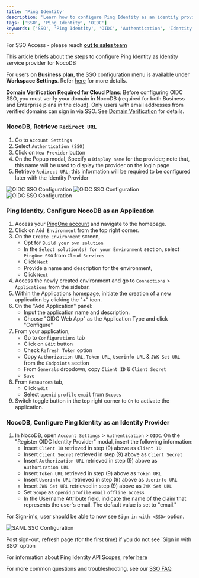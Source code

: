 ```yaml
---
title: 'Ping Identity'
description: 'Learn how to configure Ping Identity as an identity provider for NocoDB.'
tags: ['SSO', 'Ping Identity', 'OIDC']
keywords: ['SSO', 'Ping Identity', 'OIDC', 'Authentication', 'Identity Provider']
---
```


<Callout type="info">For SSO Access - please reach [**out to sales team**](https://cal.com/nocodb/sales)</Callout>

This article briefs about the steps to configure Ping Identity as Identity service provider for NocoDB

<Callout type="info">For users on **Business plan**, the SSO configuration menu is available under **Workspace Settings**.
    Refer [here](/docs/product-docs/account-settings/authentication#business-plan) for more details.</Callout>

<Callout type="warning">**Domain Verification Required for Cloud Plans**: Before configuring OIDC SSO, you must verify your domain in NocoDB (required for both Business and Enterprise plans in the cloud). Only users with email addresses from verified domains can sign in via SSO. See [Domain Verification](/docs/product-docs/account-settings/authentication#domain-verification) for details.</Callout>

### NocoDB, Retrieve `Redirect URL`
1. Go to `Account Settings`
2. Select `Authentication (SSO)`
3. Click on `New Provider` button
4. On the Popup modal, Specify a `Display name` for the provider; note that, this name will be used to display the provider on the login page
5. Retrieve `Redirect URL`; this information will be required to be configured later with the Identity Provider

![OIDC SSO Configuration](/img/v2/account-settings/SSO-1.png)
![OIDC SSO Configuration](/img/v2/account-settings/OIDC-2.png)
![OIDC SSO Configuration](/img/v2/account-settings/OIDC-3.png)


### Ping Identity, Configure NocoDB as an Application
1. Access your [PingOne account](https://www.pingidentity.com/en/account/sign-on.html) and navigate to the homepage.
2. Click on `Add Environment` from the top right corner.
3. On the `Create Environment` screen,
    - Opt for `Build your own solution`
    - In the `Select solution(s) for your Environment` section, select `PingOne SSO` from `Cloud Services`
    - Click `Next`
    - Provide a name and description for the environment,
    - Click `Next`
4. Access the newly created environment and go to `Connections` > `Applications` from the sidebar.
5. Within the Applications homepage, initiate the creation of a new application by clicking the "+" icon.
6. On the "Add Application" panel:
    - Input the application name and description.
    - Choose "OIDC Web App" as the Application Type and click "Configure"
7. From your application,
    - Go to `Configurations` tab
    - Click on `Edit` button
    - Check `Refresh Token` option
    - Copy `Authorization URL`, `Token URL`, `Userinfo URL` & `JWK Set URL` from the `Endpoints` section
    - From `Generals` dropdown, copy `Client ID` & `Client Secret`
    - `Save`
8. From `Resources` tab,
    - Click `Edit`
    - Select `openid` `profile` `email` from `Scopes`
9. Switch toggle button in the top right corner to `On` to activate the application.


### NocoDB, Configure Ping Identity as an Identity Provider
1. In NocoDB, open `Account Settings` > `Authentication` > `OIDC`. On the "Register OIDC Identity Provider" modal, insert the following information:
    - Insert `Client ID` retrieved in step (9) above as `Client ID`
    - Insert `Client Secret` retrieved in step (9) above as `Client Secret`
    - Insert `Authorization URL` retrieved in step (9) above as `Authorization URL`
    - Insert `Token URL` retrieved in step (9) above as `Token URL`
    - Insert `Userinfo URL` retrieved in step (9) above as `Userinfo URL`
    - Insert `JWK Set URL` retrieved in step (9) above as `JWK Set URL`
    - Set `Scope` as `openid` `profile` `email` `offline_access`
    - In the Username Attribute field, indicate the name of the claim that represents the user's email. The default value is set to "email."

For Sign-in's, user should be able to now see `Sign in with <SSO>` option.

![SAML SSO Configuration](/img/v2/account-settings/SSO-SignIn.png)


<Callout type="note">
Post sign-out, refresh page (for the first time) if you do not see `Sign in with SSO` option
</Callout>

For information about Ping Identity API Scopes, refer [here](https://docs.pingidentity.com/r/en-us/pingone/pingone_t_edit_scopes_for_an_application)

<Callout type="info">For more common questions and troubleshooting, see our [SSO FAQ](/docs/product-docs/account-settings/authentication/FAQs).</Callout>

